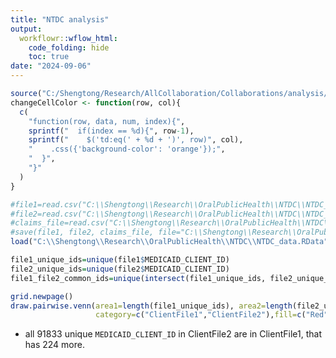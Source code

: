 ```yaml
---
title: "NTDC analysis"
output:
  workflowr::wflow_html:
    code_folding: hide
    toc: true
date: "2024-09-06"
---
```


```r
source("C:/Shengtong/Research/AllCollaboration/Collaborations/analysis/Rfunctions.R")
changeCellColor <- function(row, col){
  c(
    "function(row, data, num, index){",
    sprintf("  if(index == %d){", row-1),
    sprintf("    $('td:eq(' + %d + ')', row)", col),
    "    .css({'background-color': 'orange'});",
    "  }",
    "}"  
  )
}
```



```r
#file1=read.csv("C:\\Shengtong\\Research\\OralPublicHealth\\NTDC\\NTDC_ClientFile1.csv")
#file2=read.csv("C:\\Shengtong\\Research\\OralPublicHealth\\NTDC\\NTDC_ClientFile2.csv")
#claims_file=read.csv("C:\\Shengtong\\Research\\OralPublicHealth\\NTDC\\NTDC_DENTAL_CLAIMS_FILE.csv")
#save(file1, file2, claims_file, file="C:\\Shengtong\\Research\\OralPublicHealth\\NTDC\\NTDC_data.RData")
load("C:\\Shengtong\\Research\\OralPublicHealth\\NTDC\\NTDC_data.RData")
```

```r
file1_unique_ids=unique(file1$MEDICAID_CLIENT_ID)
file2_unique_ids=unique(file2$MEDICAID_CLIENT_ID)
file1_file2_common_ids=unique(intersect(file1_unique_ids, file2_unique_ids))

grid.newpage() 
draw.pairwise.venn(area1=length(file1_unique_ids), area2=length(file2_unique_ids),cross.area=length(file1_file2_common_ids), 
                   category=c("ClientFile1","ClientFile2"),fill=c("Red","Yellow"))
```
* all 91833 unique `MEDICAID_CLIENT_ID` in ClientFile2 are in ClientFile1, that has 224 more.  